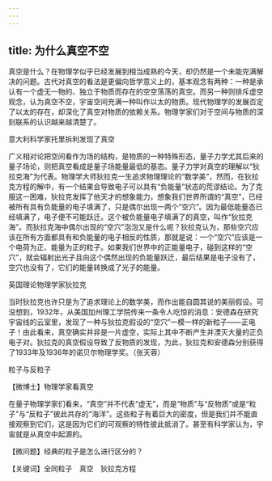 ```yaml
---
---
---
```

title: 为什么真空不空
---




真空是什么？在物理学似乎已经发展到相当成熟的今天，却仍然是一个未能完满解决的问题。古代对真空的看法是更偏向哲学意义上的，基本观念有两种：一种是承认有一个虚无一物的、独立于物质而存在的空空荡荡的真空。而另一种则排斥虚空观念，认为真空不空，宇宙空间充满一种叫作以太的物质。现代物理学的发展否定了以太的存在，却深化了真空对物质的依赖关系。物理学家们对于空间与物质的深刻联系的认识越来越清楚了。

意大利科学家托里拆利发现了真空



广义相对论把空间看作为场的结构，是物质的一种特殊形态，量子力学尤其后来的量子场论，则把真空看成是量子场能量最低的基态。量子力学对真空的理解以“狄拉克海”为代表。物理学大师狄拉克一生追求物理理论的“数学美”，然而，在狄拉克方程的解中，有一个结果会导致电子可以具有“负能量”状态的荒谬结论。为了克服这一困难，狄拉克发挥了他天才的想象能力，想象我们世界所谓的“真空”，已经被所有具有负能量的电子填满了，只是偶尔出现一两个“空穴”。因为最低能量态已经填满了，电子便不可能跃迁。这个被负能量电子填满了的真空，叫作“狄拉克海”。而狄拉克海中偶尔出现的“空穴”泡泡又是什么呢？狄拉克认为，那些空穴应该在所有方面都具有和负能量的电子相反的性质，那就是说：一个“空穴”应该是一个电荷为正、能量为正的粒子。如果我们世界中的正能量电子，碰到这样的“空穴”，就会辐射出光子且向这个偶然出现的负能量跃迁，最后结果是电子没有了，空穴也没有了，它们的能量转换成了光子的能量。

英国理论物理学家狄拉克



当时狄拉克也许只是为了追求理论上的数学美，而作出能自圆其说的美丽假设。可没想到，1932年，从美国加州理工学院传来一条令人吃惊的消息：安德森在研究宇宙线的云室里，发现了一种与狄拉克假设的“空穴”一模一样的新粒子——正电子！由此看来，真空确实并非是一片虚空，实际上其中不断产生并湮灭大量的正负电子对。狄拉克的真空假设导致了反物质的发现，为此，狄拉克和安德森分别获得了1933年及1936年的诺贝尔物理学奖。（张天蓉）

粒子与反粒子





【微博士】物理学家看真空

在量子物理学家们看来，“真空”并不代表“虚无”，而是“物质”与“反物质”或是“粒子”与“反粒子”彼此共存的“海洋”。这些粒子有着巨大的密度，但是我们并不能直接观察到它们，这是因为它们的可观察的特性彼此抵消了。甚至有科学家认为，宇宙就是从真空中起源的。

【微问题】经典的粒子是怎么进行区分的？

【关键词】全同粒子　真空　狄拉克方程